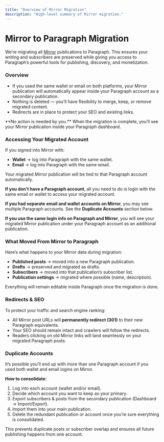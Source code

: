 ```yaml
---
title: "Overview of Mirror Migration"
description: "High-level summary of Mirror migration."
---
```


# **Mirror to Paragraph Migration**

We’re migrating all [Mirror](https://mirror.xyz/) publications to Paragraph. This ensures your writing and subscribers are preserved while giving you access to Paragraph’s powerful tools for publishing, discovery, and monetization.

### Overview

- If you used the same wallet or email on both platforms, your Mirror publication will automatically appear inside your Paragraph account as a secondary publication.
- Nothing is deleted — you’ll have flexibility to merge, keep, or remove migrated content.
- Redirects are in place to protect your SEO and existing links.

<Note>
  **No action is needed by you.** When the migration is complete, you’ll see your Mirror publication inside your Paragraph dashboard.
</Note>

### Accessing Your Migrated Account

If you signed into Mirror with:

- **Wallet** → log into Paragraph with the same wallet.
- **Email** → log into Paragraph with the same email.

Your migrated Mirror publication will be tied to that Paragraph account automatically.

**If you don't have a Paragraph account**, all you need to do is login with the same email or wallet to access your migrated account.

**If you had separate email and wallet accounts on Mirror**, you may see multiple Paragraph accounts. See the **Duplicate Accounts** section below.

**If you use the same login info on Paragraph and Mirror**, you will see your migrated Mirror publication under your Paragraph account as an additional publication.

### What Moved From Mirror to Paragraph

Here’s what happens to your Mirror data during migration:

- **Published posts** → moved into a new Paragraph publication.
- **Drafts** → preserved and migrated as drafts.
- **Subscribers** → moved into that publication’s subscriber list.
- **Publication settings** → migrated where possible (name, description).

Everything will remain editable inside Paragraph once the migration is done.

### Redirects & SEO

To protect your traffic and search engine ranking:

- All Mirror post URLs will **permanently redirect (301)** to their new Paragraph equivalents.
- Your SEO should remain intact and crawlers will follow the redirects.
- Readers clicking on old Mirror links will land seamlessly on your migrated Paragraph posts.

### Duplicate Accounts

It’s possible you’ll end up with more than one Paragraph account if you used both wallet and email logins on Mirror.

**How to consolidate:**

1. Log into each account (wallet and/or email).
2. Decide which account you want to keep as your primary.
3. Export subscribers & posts from the secondary publication (Dashboard → Import/Export).
4. Import them into your main publication.
5. Delete the redundant publication or account once you’re sure everything is consolidated.

This prevents duplicate posts or subscriber overlap and ensures all future publishing happens from one account.